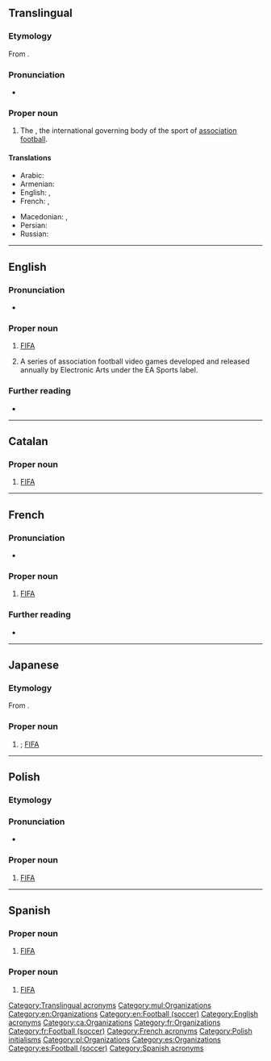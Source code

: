 {{also|fifa|Fifa|fífa|Fífa|fi fa|fi. fa.}}
==Translingual==
{{wikipedia}}

===Etymology===
From {{der|mul|fr|[[fédération|Fédération]] [[internationale|Internationale]] de [[football|Football]] [[association|Association]]|t=International Federation of Association Football}}.

===Pronunciation===
* {{a|English}} {{IPA|mul|/ˈfiːfə/}}

===Proper noun===
{{mul-proper noun}}

# {{lb|mul|football}} The {{w|FIFA|International Federation of Association Football}}, the international governing body of the sport of [[association football]].

====Translations====
{{trans-top|the International Federation of Association Football}}
* Arabic: {{t|ar|فِيفَا}}
* Armenian: {{t+|hy|ՖԻՖԱ}}
* English: {{t|en|FIFA}}, {{t|en|International Federation of Association Football}}
* French: {{t+|fr|FIFA}}, {{t|fr|Fédération Internationale de Football Association}}
{{trans-mid}}
* Macedonian: {{t|mk|ФИФА}}, {{t|mk|Меѓународна фудбалска федерација}}
* Persian: {{t+|fa|فیفا}}
* Russian: {{t+|ru|ФИФА́}}
{{trans-bottom}}

[[Category:Translingual acronyms]]
[[Category:mul:Organizations]]

----

==English==

===Pronunciation===
* {{IPA|en|/ˈfiːfə/}}

===Proper noun===
{{en-proper noun}}

# [[#Translingual|FIFA]] {{gloss|International Federation of Association Football}}
# {{lb|en|video game|trademark}} A series of association football video games developed and released annually by Electronic Arts under the EA Sports label.

===Further reading===
* {{pedia}}

[[Category:en:Organizations]]
[[Category:en:Football (soccer)]]
[[Category:English acronyms]]

----

==Catalan==

===Proper noun===
{{ca-proper noun|f}}

# [[#Translingual|FIFA]] {{gloss|International Federation of Association Football}}

[[Category:ca:Organizations]]

----

==French==

===Pronunciation===
* {{fr-IPA}}

===Proper noun===
{{fr-proper noun|f}}

# [[#Translingual|FIFA]] {{gloss|International Federation of Association Football}}

===Further reading===
* {{pedia|Fédération internationale de football association|lang=fr}}

[[Category:fr:Organizations]]
[[Category:fr:Football (soccer)]]
[[Category:French acronyms]]

----

==Japanese==

===Etymology===
From {{bor|ja|fr|FIFA|sort=ふぃいふぁ}}.

===Proper noun===
{{ja-pos|proper|フィーファ}}

# {{syn of|ja|国際サッカー連盟|tr=Kokusai Sakkā Renmei||International Federation of Association Football}}; [[#Translingual|FIFA]]

{{topics|ja|Organizations|Football (soccer)|sort=ふぃいふぁ}}

----

==Polish==

===Etymology===
{{der|pl|fr|FIFA}}

===Pronunciation===
* {{pl-IPA}}

===Proper noun===
{{head|pl|proper noun|g=f}}

# [[#Translingual|FIFA]] {{gloss|International Federation of Association Football}}

[[Category:Polish initialisms]]
[[Category:pl:Organizations]]

----

==Spanish==

===Proper noun===
{{es-proper noun|f}}

# [[#Translingual|FIFA]] {{gloss|International Federation of Association Football}}

===Proper noun===
{{es-proper noun|m}}

# {{lb|es|video game|trademark}} [[#English|FIFA]]

[[Category:es:Organizations]]
[[Category:es:Football (soccer)]]
[[Category:Spanish acronyms]]